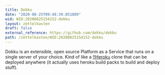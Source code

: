 ```yaml
---
title: Dokku
date: "2020-08-25T09:48:39.051889"
wid: WID:20200825154152-dokku
layout: zettelkasten
draft: false
external_reference: https://github.com/dokku/dokku
path: /zettelkasten/WID:20200825154152-dokku
---
```


Dokku is an extensible, open source Platform as a Service that runs on a
single server of your choice. Kind of like a
[!!Heroku](WID:20200825154835-heroku) clone that can be deployed
anywhere (it actually uses heroku build packs to build and deploy
stuff).
